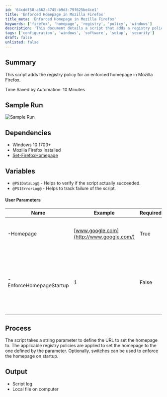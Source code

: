 ```yaml
---
id: '64cddf50-a662-4745-b9d3-79f625be4ce1'
title: 'Enforced Homepage in Mozilla Firefox'
title_meta: 'Enforced Homepage in Mozilla Firefox'
keywords: ['firefox', 'homepage', 'registry', 'policy', 'windows']
description: 'This document details a script that adds a registry policy to enforce a specific homepage in Mozilla Firefox. It includes information on dependencies, user parameters, and the output generated by the script, which helps manage browser settings efficiently.'
tags: ['configuration', 'windows', 'software', 'setup', 'security']
draft: false
unlisted: false
---
```

## Summary

This script adds the registry policy for an enforced homepage in Mozilla Firefox.

Time Saved by Automation: 10 Minutes

## Sample Run

![Sample Run](../../../static/img/Mozilla-Firefox---Set-Homepage/image_1.png)

## Dependencies

- Windows 10 1703+
- Mozilla Firefox installed
- [Set-FirefoxHomepage](https://proval.itglue.com/DOC-5078775-7348110)

## Variables

- `@PS1DataLog@` - Helps to verify if the script actually succeeded.
- `@PS1ErrorLog@` - Helps to track failure of the script.

#### User Parameters

| Name                      | Example                           | Required | Description                                                                                      |
|---------------------------|-----------------------------------|----------|--------------------------------------------------------------------------------------------------|
| -Homepage                 | [www.google.com](http://www.google.com/) | True     | The string value of the homepage to set in the browser.                                        |
| -EnforceHomepageStartup   | 1                                 | False    | Include this switch to force the homepage to be the only open tab at the startup of the browser. |

## Process

The script takes a string parameter to define the URL to set the homepage to. The applicable registry policies are applied to set the homepage to the one defined by the parameter. Optionally, switches can be used to enforce the homepage on startup.

## Output

- Script log
- Local file on computer











